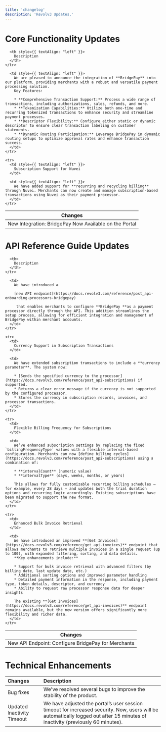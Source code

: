 ```yaml
---
title: 'changelog'
description: 'Revolv3 Updates.'
---
```


# Core Functionality Updates

<Table align={["left","left"]}>
  <thead>
    <tr>
      <th style={{ textAlign: "left" }}>
        Changes
      </th>

      <th style={{ textAlign: "left" }}>
        Description
      </th>
    </tr>
  </thead>

  <tbody>
    <tr>
      <td style={{ textAlign: "left" }}>
        New Integration: BridgePay Now Available on the Portal
      </td>

      <td style={{ textAlign: "left" }}>
        We are pleased to announce the integration of **BridgePay** into our platform, providing merchants with a robust and versatile payment processing solution.
        Key Features:

        * **Comprehensive Transaction Support:** Process a wide range of transactions, including authorizations, sales, refunds, and more.
        * **Tokenization Capabilities:** Utilize both one-time and recurring tokenized transactions to enhance security and streamline payment processes.
        * **Descriptor Flexibility:** Configure either static or dynamic descriptor to ensure clear transaction labeling on customer statements.
        * **Dynamic Routing Participation:** Leverage BridgePay in dynamic routing setups to optimize approval rates and enhance transaction success.
      </td>
    </tr>

    <tr>
      <td style={{ textAlign: "left" }}>
        Subscription Support for Nuvei
      </td>

      <td style={{ textAlign: "left" }}>
        We have added support for **recurring and recycling billing** through Nuvei. Merchants can now create and manage subscription-based transactions using Nuvei as their payment processor.
      </td>
    </tr>
  </tbody>
</Table>

# API Reference Guide Updates

<Table align={["left","left"]}>
  <thead>
    <tr>
      <th>
        Changes
      </th>

      <th>
        Description
      </th>
    </tr>
  </thead>

  <tbody>
    <tr>
      <td>
        New API Endpoint: Configure BridgePay for Merchants
      </td>

      <td>
        We have introduced a 

        [new API endpoint](https://docs.revolv3.com/reference/post_api-onboarding-processors-bridgepay)

         that enables merchants to configure **BridgePay **as a payment processor directly through the API. This addition streamlines the setup process, allowing for efficient integration and management of BridgePay within merchant accounts.
      </td>
    </tr>

    <tr>
      <td>
        Currency Support in Subscription Transactions
      </td>

      <td>
        We have extended subscription transactions to include a **currency parameter**. The system now:

        * [Sends the specified currency to the processor](https://docs.revolv3.com/reference/post_api-subscriptions) if supported.
        * Returns a clear error message if the currency is not supported by the configured processor.
        * Stores the currency in subscription records, invoices, and processor transactions.
      </td>
    </tr>

    <tr>
      <td>
        Flexible Billing Frequency for Subscriptions
      </td>

      <td>
        We’ve enhanced subscription settings by replacing the fixed `billingFrequencyType` values with a flexible interval-based configuration. Merchants can now [define billing cycles](https://docs.revolv3.com/reference/post_api-subscriptions) using a combination of:

        * **intervalCount** (numeric value)
        * **intervalType** (days, weeks, months, or years)

        This allows for fully customizable recurring billing schedules — for example, every 28 days — and updates both the trial duration options and recurring logic accordingly. Existing subscriptions have been migrated to support the new format.
      </td>
    </tr>

    <tr>
      <td>
        Enhanced Bulk Invoice Retrieval
      </td>

      <td>
        We have introduced an improved **[Get Invoices](https://docs.revolv3.com/reference/get_api-invoices)** endpoint that allows merchants to retrieve multiple invoices in a single request (up to 100), with expanded filtering, sorting, and data details.
        **Key enhancements include:**

        * Support for bulk invoice retrieval with advanced filters (by billing date, last update date, etc.)
        * Additional sorting options and improved parameter handling
        * Detailed payment information in the response, including payment type, token details, descriptor, and currency
        * Ability to request raw processor response data for deeper insights

        The existing **[Get Invoices](https://docs.revolv3.com/reference/get_api-invoices)** endpoint remains available, but the new version offers significantly more flexibility and richer data.
      </td>
    </tr>
  </tbody>
</Table>

# Technical Enhancements

| Changes                    | Description                                                                                                                                                                    |
| :------------------------- | :----------------------------------------------------------------------------------------------------------------------------------------------------------------------------- |
| Bug fixes                  | We've resolved several bugs to improve the stability of the product.                                                                                                           |
| Updated Inactivity Timeout | We have adjusted the portal’s user session timeout for increased security. Now, users will be automatically logged out after 15 minutes of inactivity (previously 60 minutes). |
